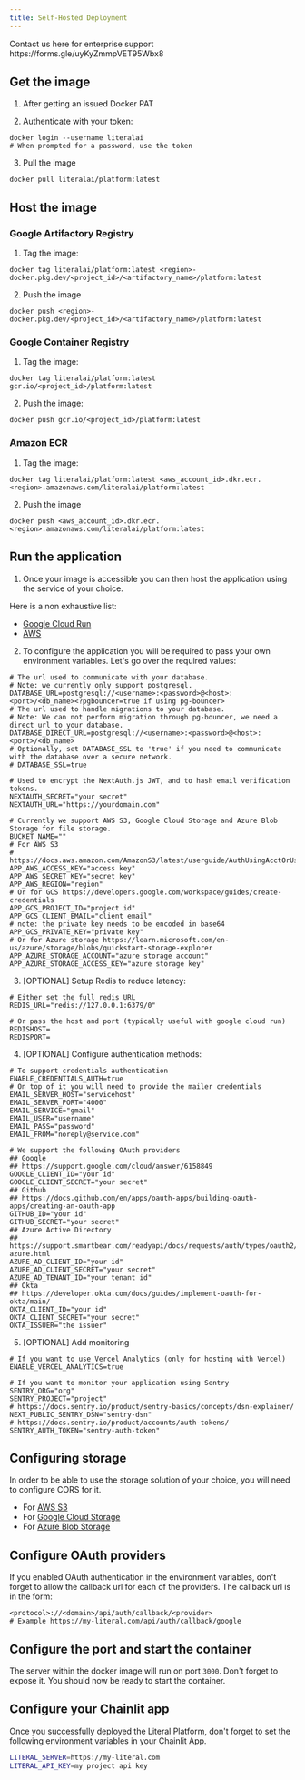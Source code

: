 ```yaml
---
title: Self-Hosted Deployment
---
```


<Note>
  Contact us here for enterprise support https://forms.gle/uyKyZmmpVET95Wbx8
</Note>

## Get the image

1. After getting an issued Docker PAT

2. Authenticate with your token:

```shell
docker login --username literalai
# When prompted for a password, use the token
```

3. Pull the image

```shell
docker pull literalai/platform:latest
```

## Host the image

### Google Artifactory Registry

1. Tag the image:

```shell
docker tag literalai/platform:latest <region>-docker.pkg.dev/<project_id>/<artifactory_name>/platform:latest
```

2. Push the image

```shell
docker push <region>-docker.pkg.dev/<project_id>/<artifactory_name>/platform:latest
```

### Google Container Registry

1. Tag the image:

```shell
docker tag literalai/platform:latest gcr.io/<project_id>/platform:latest
```

2. Push the image:

```shell
docker push gcr.io/<project_id>/platform:latest
```

### Amazon ECR

1. Tag the image:

```shell
docker tag literalai/platform:latest <aws_account_id>.dkr.ecr.<region>.amazonaws.com/literalai/platform:latest
```

2. Push the image

```shell
docker push <aws_account_id>.dkr.ecr.<region>.amazonaws.com/literalai/platform:latest
```

## Run the application

1. Once your image is accessible you can then host the application using the service of your choice.

Here is a non exhaustive list:

- [Google Cloud Run](https://cloud.google.com/run/docs/quickstarts/deploy-container)
- [AWS](https://aws.amazon.com/getting-started/hands-on/deploy-docker-containers/)

2. To configure the application you will be required to pass your own environment variables.
   Let's go over the required values:

```shell
# The url used to communicate with your database.
# Note: we currently only support postgresql.
DATABASE_URL=postgresql://<username>:<password>@<host>:<port>/<db_name><?pgbouncer=true if using pg-bouncer>
# The url used to handle migrations to your database.
# Note: We can not perform migration through pg-bouncer, we need a direct url to your database.
DATABASE_DIRECT_URL=postgresql://<username>:<password>@<host>:<port>/<db_name>
# Optionally, set DATABASE_SSL to 'true' if you need to communicate with the database over a secure network.
# DATABASE_SSL=true

# Used to encrypt the NextAuth.js JWT, and to hash email verification tokens.
NEXTAUTH_SECRET="your secret"
NEXTAUTH_URL="https://yourdomain.com"

# Currently we support AWS S3, Google Cloud Storage and Azure Blob Storage for file storage.
BUCKET_NAME=""
# For AWS S3
# https://docs.aws.amazon.com/AmazonS3/latest/userguide/AuthUsingAcctOrUserCredentials.html
APP_AWS_ACCESS_KEY="access key"
APP_AWS_SECRET_KEY="secret key"
APP_AWS_REGION="region"
# Or for GCS https://developers.google.com/workspace/guides/create-credentials
APP_GCS_PROJECT_ID="project id"
APP_GCS_CLIENT_EMAIL="client email"
# note: the private key needs to be encoded in base64
APP_GCS_PRIVATE_KEY="private key"
# Or for Azure storage https://learn.microsoft.com/en-us/azure/storage/blobs/quickstart-storage-explorer
APP_AZURE_STORAGE_ACCOUNT="azure storage account"
APP_AZURE_STORAGE_ACCESS_KEY="azure storage key"
```

3. [OPTIONAL] Setup Redis to reduce latency:

```shell
# Either set the full redis URL
REDIS_URL="redis://127.0.0.1:6379/0"

# Or pass the host and port (typically useful with google cloud run)
REDISHOST=
REDISPORT=
```

4. [OPTIONAL] Configure authentication methods:

```shell
# To support credentials authentication
ENABLE_CREDENTIALS_AUTH=true
# On top of it you will need to provide the mailer credentials
EMAIL_SERVER_HOST="servicehost"
EMAIL_SERVER_PORT="4000"
EMAIL_SERVICE="gmail"
EMAIL_USER="username"
EMAIL_PASS="password"
EMAIL_FROM="noreply@service.com"

# We support the following OAuth providers
## Google
## https://support.google.com/cloud/answer/6158849
GOOGLE_CLIENT_ID="your id"
GOOGLE_CLIENT_SECRET="your secret"
## Github
## https://docs.github.com/en/apps/oauth-apps/building-oauth-apps/creating-an-oauth-app
GITHUB_ID="your id"
GITHUB_SECRET="your secret"
## Azure Active Directory
## https://support.smartbear.com/readyapi/docs/requests/auth/types/oauth2/tutorial-azure.html
AZURE_AD_CLIENT_ID="your id"
AZURE_AD_CLIENT_SECRET="your secret"
AZURE_AD_TENANT_ID="your tenant id"
## Okta
## https://developer.okta.com/docs/guides/implement-oauth-for-okta/main/
OKTA_CLIENT_ID="your id"
OKTA_CLIENT_SECRET="your secret"
OKTA_ISSUER="the issuer"
```

5. [OPTIONAL] Add monitoring

```shell
# If you want to use Vercel Analytics (only for hosting with Vercel)
ENABLE_VERCEL_ANALYTICS=true

# If you want to monitor your application using Sentry
SENTRY_ORG="org"
SENTRY_PROJECT="project"
# https://docs.sentry.io/product/sentry-basics/concepts/dsn-explainer/
NEXT_PUBLIC_SENTRY_DSN="sentry-dsn"
# https://docs.sentry.io/product/accounts/auth-tokens/
SENTRY_AUTH_TOKEN="sentry-auth-token"
```

## Configuring storage

In order to be able to use the storage solution of your choice, you will need to configure CORS for it.

- For [AWS S3](https://repost.aws/knowledge-center/s3-configure-cors)
- For [Google Cloud Storage](https://github.com/lrakai/google-cloud-storage-signed-urls/blob/master/README.md)
- For [Azure Blob Storage](https://learn.microsoft.com/en-us/rest/api/storageservices/cross-origin-resource-sharing--cors--support-for-the-azure-storage-services)

## Configure OAuth providers

If you enabled OAuth authentication in the environment variables, don't forget to allow the callback url for each of the providers. The callback url is in the form:

```shell
<protocol>://<domain>/api/auth/callback/<provider>
# Example https://my-literal.com/api/auth/callback/google
```

## Configure the port and start the container

The server within the docker image will run on port `3000`. Don't forget to expose it.
You should now be ready to start the container.

## Configure your Chainlit app

Once you successfully deployed the Literal Platform, don't forget to set the following environment variables in your Chainlit App.

```bash
LITERAL_SERVER=https://my-literal.com
LITERAL_API_KEY=my project api key
```
